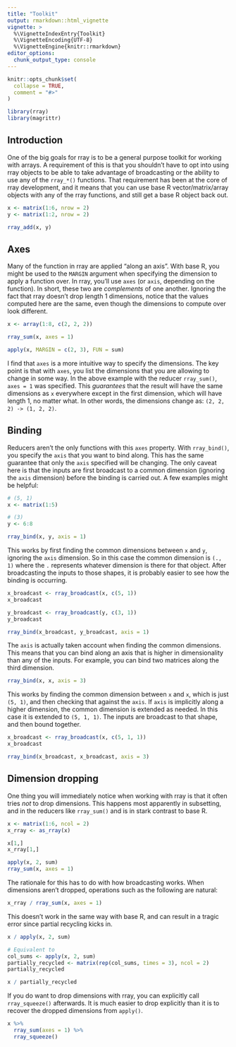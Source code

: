 ```yaml
---
title: "Toolkit"
output: rmarkdown::html_vignette
vignette: >
  %\VignetteIndexEntry{Toolkit}
  %\VignetteEncoding{UTF-8}
  %\VignetteEngine{knitr::rmarkdown}
editor_options: 
  chunk_output_type: console
---
```


```r
knitr::opts_chunk$set(
  collapse = TRUE,
  comment = "#>"
)
```

```r
library(rray)
library(magrittr)
```

## Introduction

One of the big goals for rray is to be a general purpose toolkit for working with arrays. A requirement of this is that you shouldn't have to opt into using rray objects to be able to take advantage of broadcasting or the ability to use any of the `rray_*()` functions. That requirement has been at the core of rray development, and it means that you can use base R vector/matrix/array objects with any of the rray functions, and still get a base R object back out.

```r
x <- matrix(1:6, nrow = 2)
y <- matrix(1:2, nrow = 2)

rray_add(x, y)
```

## Axes

Many of the function in rray are applied "along an axis". With base R, you might be used to the `MARGIN` argument when specifying the dimension to apply a function over. In rray, you'll use `axes` (or `axis`, depending on the function). In short, these two are _complements_ of one another. Ignoring the fact that rray doesn't drop length 1 dimensions, notice that the values computed here are the same, even though the dimensions to compute over look different.

```r
x <- array(1:8, c(2, 2, 2))

rray_sum(x, axes = 1)

apply(x, MARGIN = c(2, 3), FUN = sum)
```

I find that `axes` is a more intuitive way to specify the dimensions. The key point is that with `axes`, you list the dimensions that you are allowing to change in some way. In the above example with the reducer `rray_sum()`, `axes = 1` was specified. This _guarantees_ that the result will have the same dimensions as `x` everywhere except in the first dimension, which will have length 1, no matter what. In other words, the dimensions change as: `(2, 2, 2) -> (1, 2, 2)`.

## Binding

Reducers aren't the only functions with this `axes` property. With `rray_bind()`, you specify the `axis` that you want to bind along. This has the same guarantee that only the `axis` specified will be changing. The only caveat here is that the inputs are first broadcast to a common dimension (ignoring the `axis` dimension) before the binding is carried out. A few examples might be helpful:

```r
# (5, 1)
x <- matrix(1:5)

# (3)
y <- 6:8

rray_bind(x, y, axis = 1)
```

This works by first finding the common dimensions between `x` and `y`, ignoring the `axis` dimension. So in this case the common dimension is `(., 1)` where the `.` represents whatever dimension is there for that object. After broadcasting the inputs to those shapes, it is probably easier to see how the binding is occurring.

```r
x_broadcast <- rray_broadcast(x, c(5, 1))
x_broadcast

y_broadcast <- rray_broadcast(y, c(3, 1))
y_broadcast

rray_bind(x_broadcast, y_broadcast, axis = 1)
```

The `axis` is actually taken account when finding the common dimensions. This means that you can bind along an axis that is higher in dimensionality than any of the inputs. For example, you can bind two matrices along the third dimension.

```r
rray_bind(x, x, axis = 3)
```

This works by finding the common dimension between `x` and `x`, which is just `(5, 1)`, and then checking that against the `axis`. If `axis` is implicitly along a higher dimension, the common dimension is extended as needed. In this case it is extended to `(5, 1, 1)`. The inputs are broadcast to that shape, and then bound together.

```r
x_broadcast <- rray_broadcast(x, c(5, 1, 1))
x_broadcast

rray_bind(x_broadcast, x_broadcast, axis = 3)
```

## Dimension dropping

One thing you will immediately notice when working with rray is that it often tries _not_ to drop dimensions. This happens most apparently in subsetting, and in the reducers like `rray_sum()` and is in stark contrast to base R.

```r
x <- matrix(1:6, ncol = 2)
x_rray <- as_rray(x)

x[1,]
x_rray[1,]

apply(x, 2, sum)
rray_sum(x, axes = 1)
```

The rationale for this has to do with how broadcasting works. When dimensions aren't dropped, operations such as the following are natural:

```r
x_rray / rray_sum(x, axes = 1)
```

This doesn't work in the same way with base R, and can result in a tragic error since partial recycling kicks in.

```r
x / apply(x, 2, sum)

# Equivalent to 
col_sums <- apply(x, 2, sum)
partially_recycled <- matrix(rep(col_sums, times = 3), ncol = 2)
partially_recycled

x / partially_recycled
```



If you do want to drop dimensions with rray, you can explicitly call `rray_squeeze()` afterwards. It is much easier to drop explicitly than it is to recover the dropped dimensions from `apply()`.

```r
x %>%
  rray_sum(axes = 1) %>%
  rray_squeeze()
```
